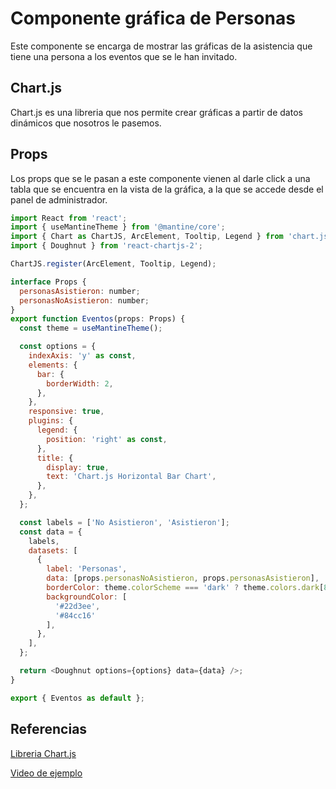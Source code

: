 # Componente gráfica de Personas
Este componente se encarga de mostrar las gráficas de la asistencia que tiene una persona a los eventos que se le han invitado.

## Chart.js
Chart.js es una libreria que nos permite crear gráficas a partir de datos dinámicos que nosotros le pasemos.

## Props
Los props que se le pasan a este componente vienen al darle click a una tabla que se encuentra en la vista de la gráfica, a la que se accede desde el panel de administrador.

```js filename="Personas.tsx"
import React from 'react';
import { useMantineTheme } from '@mantine/core';
import { Chart as ChartJS, ArcElement, Tooltip, Legend } from 'chart.js';
import { Doughnut } from 'react-chartjs-2';

ChartJS.register(ArcElement, Tooltip, Legend);

interface Props {
  personasAsistieron: number;
  personasNoAsistieron: number;
}
export function Eventos(props: Props) {
  const theme = useMantineTheme();

  const options = {
    indexAxis: 'y' as const,
    elements: {
      bar: {
        borderWidth: 2,
      },
    },
    responsive: true,
    plugins: {
      legend: {
        position: 'right' as const,
      },
      title: {
        display: true,
        text: 'Chart.js Horizontal Bar Chart',
      },
    },
  };

  const labels = ['No Asistieron', 'Asistieron'];
  const data = {
    labels,
    datasets: [
      {
        label: 'Personas',
        data: [props.personasNoAsistieron, props.personasAsistieron],
        borderColor: theme.colorScheme === 'dark' ? theme.colors.dark[8] : theme.colors.gray[2],
        backgroundColor: [
          '#22d3ee',
          '#84cc16'
        ],
      },
    ],
  };

  return <Doughnut options={options} data={data} />;
}

export { Eventos as default };

```

## Referencias
[Libreria Chart.js](https://www.chartjs.org/docs/3.9.1/)

[Video de ejemplo](https://www.youtube.com/watch?v=TQGg_VZ6FgY&t=459s)